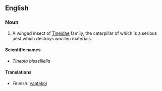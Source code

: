 {{wikipedia|Common_Clothes_Moth}}
==English==

===Noun===
{{en-noun|sg=[[common]] [[clothes]] [[moth]]}}

#  A winged insect of [[Tineidae]] family, the caterpillar of which is a serious pest which destroys woollen materials. 

====Scientific names====
*''Tineola bisselliella''

====Translations====
{{top}}
*Finnish: [[vaatekoi]]
{{bottom}}